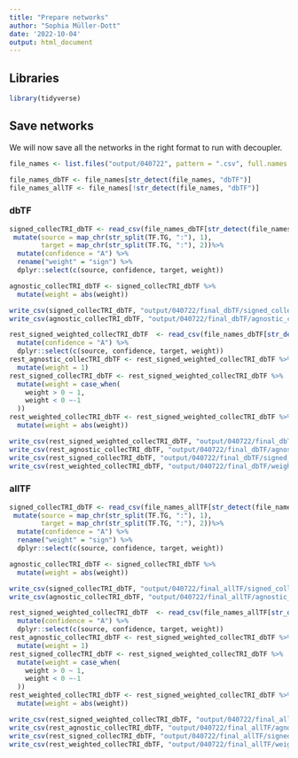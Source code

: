 ```yaml
---
title: "Prepare networks"
author: "Sophia Müller-Dott"
date: '2022-10-04'
output: html_document
---
```


## Libraries
```r
library(tidyverse)
```


## Save networks
We will now save all the networks in the right format to run with decoupler.

```r
file_names <- list.files("output/040722", pattern = ".csv", full.names = T)

file_names_dbTF <- file_names[str_detect(file_names, "dbTF")]
file_names_allTF <- file_names[!str_detect(file_names, "dbTF")]
```

### dbTF
```r
signed_collecTRI_dbTF <- read_csv(file_names_dbTF[str_detect(file_names_dbTF, "sign")]) %>%
 mutate(source = map_chr(str_split(TF.TG, ":"), 1),
        target = map_chr(str_split(TF.TG, ":"), 2))%>% 
  mutate(confidence = "A") %>%
  rename("weight" = "sign") %>%
  dplyr::select(c(source, confidence, target, weight))

agnostic_collecTRI_dbTF <- signed_collecTRI_dbTF %>%
  mutate(weight = abs(weight))

write_csv(signed_collecTRI_dbTF, "output/040722/final_dbTF/signed_collecTRI.csv")
write_csv(agnostic_collecTRI_dbTF, "output/040722/final_dbTF/agnostic_collecTRI.csv")

rest_signed_weighted_collecTRI_dbTF  <- read_csv(file_names_dbTF[str_detect(file_names_dbTF, "weight")]) %>%
  mutate(confidence = "A") %>%
  dplyr::select(c(source, confidence, target, weight))
rest_agnostic_collecTRI_dbTF <- rest_signed_weighted_collecTRI_dbTF %>%
  mutate(weight = 1)
rest_signed_collecTRI_dbTF <- rest_signed_weighted_collecTRI_dbTF %>%
  mutate(weight = case_when(
    weight > 0 ~ 1,
    weight < 0 ~-1
  ))
rest_weighted_collecTRI_dbTF <- rest_signed_weighted_collecTRI_dbTF %>%
  mutate(weight = abs(weight))

write_csv(rest_signed_weighted_collecTRI_dbTF, "output/040722/final_dbTF/signed_weighted_res_collecTRI.csv")
write_csv(rest_agnostic_collecTRI_dbTF, "output/040722/final_dbTF/agnostic_res_collecTRI.csv")
write_csv(rest_signed_collecTRI_dbTF, "output/040722/final_dbTF/signed_res_collecTRI.csv")
write_csv(rest_weighted_collecTRI_dbTF, "output/040722/final_dbTF/weighted_res_collecTRI.csv")
```


### allTF
```r
signed_collecTRI_dbTF <- read_csv(file_names_allTF[str_detect(file_names_allTF, "sign")]) %>%
 mutate(source = map_chr(str_split(TF.TG, ":"), 1),
        target = map_chr(str_split(TF.TG, ":"), 2))%>% 
  mutate(confidence = "A") %>%
  rename("weight" = "sign") %>%
  dplyr::select(c(source, confidence, target, weight))

agnostic_collecTRI_dbTF <- signed_collecTRI_dbTF %>%
  mutate(weight = abs(weight))

write_csv(signed_collecTRI_dbTF, "output/040722/final_allTF/signed_collecTRI.csv")
write_csv(agnostic_collecTRI_dbTF, "output/040722/final_allTF/agnostic_collecTRI.csv")

rest_signed_weighted_collecTRI_dbTF  <- read_csv(file_names_allTF[str_detect(file_names_allTF, "weight")]) %>%
  mutate(confidence = "A") %>%
  dplyr::select(c(source, confidence, target, weight))
rest_agnostic_collecTRI_dbTF <- rest_signed_weighted_collecTRI_dbTF %>%
  mutate(weight = 1)
rest_signed_collecTRI_dbTF <- rest_signed_weighted_collecTRI_dbTF %>%
  mutate(weight = case_when(
    weight > 0 ~ 1,
    weight < 0 ~-1
  ))
rest_weighted_collecTRI_dbTF <- rest_signed_weighted_collecTRI_dbTF %>%
  mutate(weight = abs(weight))

write_csv(rest_signed_weighted_collecTRI_dbTF, "output/040722/final_allTF/signed_weighted_res_collecTRI.csv")
write_csv(rest_agnostic_collecTRI_dbTF, "output/040722/final_allTF/agnostic_res_collecTRI.csv")
write_csv(rest_signed_collecTRI_dbTF, "output/040722/final_allTF/signed_res_collecTRI.csv")
write_csv(rest_weighted_collecTRI_dbTF, "output/040722/final_allTF/weighted_res_collecTRI.csv")
```

